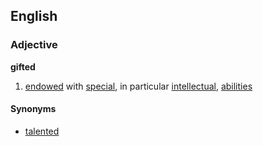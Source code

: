 ==English==
===Adjective===
'''gifted'''
# [[endow]]ed with [[special]], in particular [[intellectual]], [[ability|abilities]]
====Synonyms====
*[[talented]]